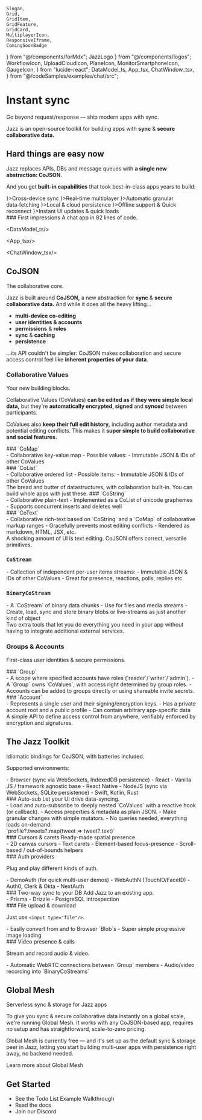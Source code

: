     Slogan,
    Grid,
    GridItem,
    GridFeature,
    GridCard,
    MultiplayerIcon,
    ResponsiveIframe,
    ComingSoonBadge
} from "@/components/forMdx";
    JazzLogo
} from "@/components/logos";
    WorkflowIcon,
    UploadCloudIcon,
    PlaneIcon,
    MonitorSmartphoneIcon,
    GaugeIcon,
} from "lucide-react";
    DataModel_ts,
    App_tsx,
    ChatWindow_tsx,
} from "@/codeSamples/examples/chat/src";


# Instant sync

<Slogan>Go beyond request/response &mdash; ship modern apps with sync.</Slogan>

Jazz is an open-source toolkit for building apps with **sync** & **secure collaborative data.**

<h2 className="md:mt-24">Hard things are easy now</h2>

Jazz replaces APIs, DBs and message queues with **a single new abstraction: CoJSON**.

And you get **built-in capabilities** that took best-in-class apps years to build:

<Grid className="-mt-2 gap-[1px] border rounded-xl overflow-hidden border-stone-200 dark:border-stone-800 shadow-sm bg-stone-200 dark:bg-stone-800 [&>*]:rounded-none [&>*]:border-none [&>*]:bg-stone-50 [&>*]:dark:bg-stone-950">
<GridFeature icon={<MonitorSmartphoneIcon />}>Cross-device sync</GridFeature>
<GridFeature icon={<MultiplayerIcon/>}>Real-time multiplayer</GridFeature>
<GridFeature icon={<WorkflowIcon />}>Automatic granular data‑fetching</GridFeature>
<GridFeature icon={<UploadCloudIcon />}>Local & cloud persistence</GridFeature>
<GridFeature icon={<PlaneIcon />}>Offline support & Quick reconnect</GridFeature>
<GridFeature icon={<GaugeIcon />}>Instant UI updates & quick loads</GridFeature>
</Grid>

<div className="-mx-[calc(min(0,(100vw-95rem)/2))]">
### First impressions
<Slogan small>A chat app in 82 lines of code.</Slogan>

<Grid className="mt-0">
<GridItem>

<DataModel_ts/>

</GridItem>
<GridItem className="md:col-start-1">

<App_tsx/>

</GridItem>
<GridItem className="md:col-start-2 md:row-start-1 md:row-span-2">

<ChatWindow_tsx/>

</GridItem>
<ResponsiveIframe src="https://chat.jazz.tools" className="lg:col-start-3 lg:row-start-1 lg:row-span-2 rounded-xl overflow-hidden min-h-[50vh]"/>
</Grid>
</div>

## CoJSON
<Slogan small>The collaborative core.</Slogan>

Jazz is built around **CoJSON,** a new abstraction for **sync** & **secure collaborative data.** And while it does all the heavy lifting...

- **multi-device co-editing**
- **user identities & accounts**
- **permissions** & **roles**
- **sync** & **caching**
- **persistence**

...its API couldn't be simpler: CoJSON makes collaboration and secure access control feel like **inherent properties of your data**.

### Collaborative Values

<Slogan small>Your new building blocks.</Slogan>

Collaborative Values (CoValues) **can be edited as if they were simple local data,** but they're **automatically encrypted, signed** and **synced** between participants.

CoValues also **keep their full edit history,** including author metadata and potential editing conflicts. This makes it **super simple to build collaborative and social features.**

<Grid className="lg:gap-y-8">

<GridCard>
### `CoMap`
<div className="text-sm">
- Collaborative key-value map
- Possible values:
    - Immutable JSON & IDs of other CoValues
</div>
</GridCard>
<GridCard>
### `CoList`
<div className="text-sm">
- Collaborative ordered list
- Possible items:
    - Immutable JSON & IDs of other CoValues
</div>
</GridCard>
<GridItem className="col-span-full lg:col-span-1 mb-10 lg:ml-4 [&>p]:m-0 pt-4">
The bread and butter of datastructures, with collaboration built-in. You can build whole apps with just these.
</GridItem>

<GridCard>
### `CoString` <ComingSoonBadge/>
<div className="text-sm">
- Collaborative plain-text
- Implemented as a CoList of unicode graphemes
- Supports concurrent inserts and deletes well
</div>
</GridCard>
<GridCard>
### `CoText` <ComingSoonBadge/>
<div className="text-sm">
- Collaborative rich-text based on `CoString` and a `CoMap` of collaborative markup ranges
    - Gracefully prevents most editing conflicts
    - Rendered as markdown, HTML, JSX, etc.
</div>
</GridCard>

<GridItem className="col-span-full lg:col-span-1 mb-10 lg:ml-4 [&>p]:m-0 pt-4">
A shocking amount of UI is text editing. CoJSON offers correct, versatile primitives.
</GridItem>
<GridCard>

### `CoStream`
<div className="text-sm">
- Collection of independent per-user items streams:
    - Immutable JSON & IDs of other CoValues
- Great for presence, reactions, polls, replies etc.
</div>
</GridCard>
<GridCard>

### `BinaryCoStream`
<div className="text-sm">
- A `CoStream` of binary data chunks
- Use for files and media streams
- Create, load, sync and store binary blobs or live-streams as just another kind of object
</div>
</GridCard>
<GridItem className="col-span-full lg:col-span-1 mb-10 lg:ml-4 [&>p]:m-0 pt-4">
Two extra tools that let you do everything you need in your app without having to integrate additional external services.
</GridItem>
</Grid>

### Groups & Accounts

<Slogan small>First-class user identities & secure permissions.</Slogan>

<Grid>
<GridCard>
### `Group`
<div className="text-sm">
- A scope where specified accounts have roles (`reader`/`writer`/`admin`).
- A `Group` owns `CoValues`, with access right determined by group roles.
- Accounts can be added to groups directly or using shareable invite secrets.
</div>
</GridCard>
<GridCard>
### `Account`
<div className="text-sm">
- Represents a single user and their signing/encryption keys.
- Has a private account root and a public profile
    - Can contain arbitrary app-specific data
</div>
</GridCard>
<GridItem className="col-span-full lg:col-span-1 mb-10 lg:ml-4 [&>p]:m-0 pt-4">
A simple API to define access control from anywhere, verifiably enforced by encryption and signatures.
</GridItem>
</Grid>

## The Jazz Toolkit

<Slogan small>Idiomatic bindings for CoJSON, with batteries included.</Slogan>

Supported environments:
<div className="text-sm">
- Browser (sync via WebSockets, IndexedDB persistence)
    - React
    - Vanilla JS / framework agnostic base
- React Native <ComingSoonBadge/>
- NodeJS (sync via WebSockets, SQLite persistence) <ComingSoonBadge/>
- Swift, Kotlin, Rust <ComingSoonBadge when="later"/>
</div>
<Grid>

<GridCard>
### Auto-sub
<Slogan small>Let your UI drive data-syncing.</Slogan>
<div className="text-sm">
- Load and auto-subscribe to deeply nested `CoValues` with a reactive hook (or callback).
- Access properties & metadata as plain JSON.
- Make granular changes with simple mutators.
- No queries needed, everything loads on-demand: <br/>
`profile?.tweets?.map(tweet => tweet?.text)`
</div>
</GridCard>

<GridCard>
### Cursors & carets
<Slogan small>Ready-made spatial presence.</Slogan>
<div className="text-sm">
- 2D canvas cursors <ComingSoonBadge/>
- Text carets <ComingSoonBadge/>
- Element-based focus-presence <ComingSoonBadge/>
- Scroll-based / out-of-bounds helpers <ComingSoonBadge/>
</div>
</GridCard>

<GridCard>
### Auth providers

<Slogan small>Plug and play different kinds of auth.</Slogan>
<div className="text-sm">
- DemoAuth (for quick multi-user demos)
- WebAuthN (TouchID/FaceID)
- Auth0, Clerk & Okta <ComingSoonBadge/>
- NextAuth <ComingSoonBadge/>
</div>
</GridCard>

<GridCard>
### Two-way sync to your DB
<Slogan small>Add Jazz to an existing app.</Slogan>
<div className="text-sm">
- Prisma <ComingSoonBadge/>
- Drizzle <ComingSoonBadge/>
- PostgreSQL introspection <ComingSoonBadge/>
</div>
</GridCard>

<GridCard>
### File upload & download

<Slogan small>Just use `<input type="file"/>`.</Slogan>
<div className="text-sm">
- Easily convert from and to Browser `Blob`s
- Super simple progressive image loading
</div>
</GridCard>

<GridCard>
### Video presence & calls

<Slogan small>Stream and record audio & video.</Slogan>
<div className="text-sm">
- Automatic WebRTC connections between `Group` members <ComingSoonBadge/>
- Audio/video recording into `BinaryCoStreams` <ComingSoonBadge/>
</div>
</GridCard>
</Grid>

## Global Mesh

<Slogan small>Serverless sync & storage for Jazz apps</Slogan>

To give you sync & secure collaborative data instantly on a global scale, we're running Global Mesh. It works with any CoJSON-based app, requires no setup and has straightforward, scale-to-zero pricing.

Global Mesh is currently free &mdash; and it's set up as the default sync & storage peer in Jazz, letting you start building multi-user apps with persistence right away, no backend needed.

<Link href="/mesh" target="_blank">Learn more about Global Mesh</Link>

## Get Started

- See the <Link href="https://github.com/gardencmp/jazz#todo-list" target="_blank">Todo List Example Walkthrough</Link>
- <Link href="https://github.com/gardencmp/jazz/blob/main/DOCS.md" target="_blank">Read the docs</Link>
- <Link href="https://discord.gg/utDMjHYg42" target="_blank">Join our Discord</Link>